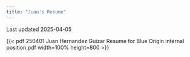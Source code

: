 ```yaml
---
title: "Juan's Resume"
---
```


Last updated 2025-04-05

{{< pdf 250401 Juan Hernandez Guizar Resume for Blue Origin internal position.pdf width=100% height=800 >}}
